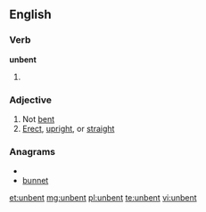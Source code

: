==English==
===Verb===
'''unbent'''
# {{past of|unbend}}
===Adjective===
{{en-adj}}
# Not [[bent]]
# [[erect|Erect]], [[upright]], or [[straight]]

===Anagrams===
* {{alphagram|benntu}}
* [[bunnet#English|bunnet]]

[[et:unbent]]
[[mg:unbent]]
[[pl:unbent]]
[[te:unbent]]
[[vi:unbent]]